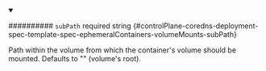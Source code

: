 
<details className="config-field" data-expandable="false" open>
<summary>

########## `subPath` <span className="config-field-required" data-required="false">required</span> <span className="config-field-type">string</span> <span className="config-field-default"></span> <span className="config-field-enum"></span> {#controlPlane-coredns-deployment-spec-template-spec-ephemeralContainers-volumeMounts-subPath}

Path within the volume from which the container's volume should be mounted.
Defaults to "" (volume's root).

</summary>



</details>
